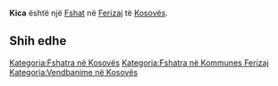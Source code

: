 {{Fshat në Kosovës
 | Emri                = Kica
| srp_N_name = Kica
| srp_N_FULL_NAME_RO = Kica
| srp_N_FULL_NAME_ND_RO = Kica
| srp_N_SORT_NAME_RG = KICA
| srp_N_FULL_NAME_RG = Kica
| srp_N_FULL_NAME_ND_RG = Kica

 | Emri (Rasa dhanore) = 
 | Figura              = 
 | Shteti              = Kosovo
 | Komuna              = Ferizaj
 | Kodi postar         = 
 | Sipërfaqja          = 

 | Popullsia           = 

 | Regj. i popullsisë  = 
 | Dend. e popullsisë  = 
 | Faqja zyrtare       = 
 <!--- Koordinatat ----> 
 | Gjerësia            = 42.275833
 | Gjatësia            = 20.830278
 | Lartësia            = 
}}
'''Kica''' është një [[Fshat]] në [[Ferizaj]] të [[Kosovës]].

<!-- == Gjeografia == -->
<!-- == Historia == -->
<!-- == Demografia == -->
== Shih edhe ==
{{Komuna Ferizaj}}
{{Kosovo-Administrata-Cung}}

[[Kategoria:Fshatra në Kosovës]]
[[Kategoria:Fshatra në Kommunes Ferizaj]]
[[Kategoria:Vendbanime në Kosovës]]